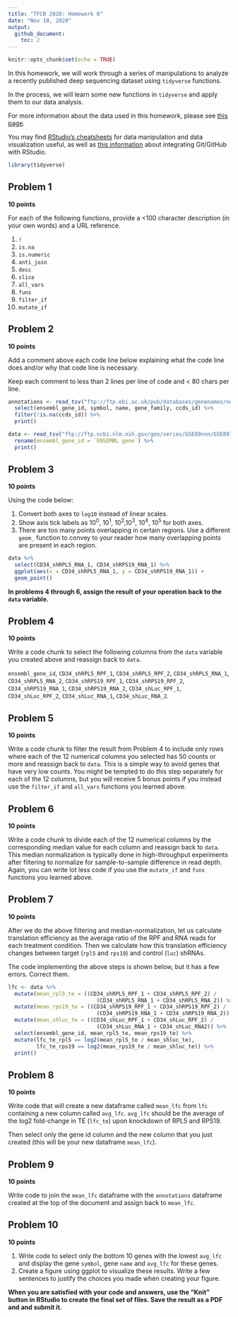 ```yaml
---
title: "TFCB 2020: Homework 6"
date: "Nov 10, 2020"
output:
  github_document:
    toc: 2
---
```


```r
knitr::opts_chunk$set(echo = TRUE)
```

In this homework, we will work through a series of manipulations to analyze a recently published deep sequencing
dataset using `tidyverse` functions.

In the process, we will learn some new functions in `tidyverse` and apply
them to our data analysis.

For more information about the data used in this homework, please see
[this page](https://www.ncbi.nlm.nih.gov/geo/query/acc.cgi?acc=GSE89183).

You may find [RStudio's cheatsheets](https://rstudio.com/resources/cheatsheets/)
for data manipulation and data visualization useful, as well as
[this information](https://support.rstudio.com/hc/en-us/articles/200532077-Version-Control-with-Git-and-SVN)
about integrating Git/GitHub with RStudio.

```r
library(tidyverse)
```

## Problem 1

**10 points**

For each of the following functions, provide a <100 character description
(in your own words) and a URL reference.

1. `!`
2. `is.na`
3. `is.numeric`
4. `anti_join`
5. `desc`
6. `slice`
7. `all_vars`
8. `funs`
9. `filter_if`
10. `mutate_if`

## Problem 2

**10 points**

Add a comment above each code line below explaining what the code line does and/or why
that code line is necessary.

Keep each comment to less than 2 lines per line of code and < 80 chars per line.

```r
annotations <- read_tsv("ftp://ftp.ebi.ac.uk/pub/databases/genenames/new/tsv/locus_groups/protein-coding_gene.txt") %>%
  select(ensembl_gene_id, symbol, name, gene_family, ccds_id) %>%
  filter(!is.na(ccds_id)) %>%
  print()
```

```r
data <- read_tsv("ftp://ftp.ncbi.nlm.nih.gov/geo/series/GSE89nnn/GSE89183/suppl/GSE89183_Counts.txt.gz") %>%
  rename(ensembl_gene_id = `ENSEMBL gene`) %>%
  print()
```

## Problem 3

**10 points**

Using the code below:

1. Convert both axes to `log10` instead of linear scales.
2. Show axis tick labels as 10^0^, 10^1^, 10^2^,10^3^, 10^4^, 10^5^ for both axes.
3. There are too many points overlapping in certain regions. Use a different
`geom_` function to convey to your reader how many overlapping points are present
in each region.

```r
data %>%
  select(CD34_shRPL5_RNA_1, CD34_shRPS19_RNA_1) %>%
  ggplot(aes(x = CD34_shRPL5_RNA_1, y = CD34_shRPS19_RNA_1)) +
  geom_point()
```

**In problems 4 through 6, assign the result of your operation back to the `data`
variable.**

## Problem 4

**10 points**

Write a code chunk to select the following columns
from the `data` variable you created above
and reassign back to `data`.

`ensembl_gene_id`,
`CD34_shRPL5_RPF_1`, `CD34_shRPL5_RPF_2`, `CD34_shRPL5_RNA_1`, `CD34_shRPL5_RNA_2`,
`CD34_shRPS19_RPF_1`, `CD34_shRPS19_RPF_2`, `CD34_shRPS19_RNA_1`, `CD34_shRPS19_RNA_2`,
`CD34_shLuc_RPF_1`, `CD34_shLuc_RPF_2`, `CD34_shLuc_RNA_1`, `CD34_shLuc_RNA_2`.

## Problem 5

**10 points**

Write a code chunk to filter the result from Problem 4 to include
only rows where each of the 12 numerical columns
you selected has 50 counts or more  and reassign back to `data`.
This is a simple way to avoid genes that have
very low counts. You might be tempted to do this step separately for
each of the 12 columns, but
you will receive 5 bonus points if you instead use the `filter_if`
and `all_vars` functions you learned above.

## Problem 6

**10 points**

Write a code chunk to divide each of the 12 numerical columns by the
corresponding median value for each column
and reassign back to `data`. This median normalization is typically done in
high-throughput experiments after filtering
to normalize for sample-to-sample difference in read depth.
Again, you can write lot less code if you use the `mutate_if` and `funs` functions
you learned above.

## Problem 7

**10 points**

After we do the above filtering and median-normalization, let us calculate
translation efficiency as the average ratio of the RPF and RNA reads for each
treatment condition. Then we calculate how this translation efficiency changes
between target (`rpl5` and `rps19`) and control (`luc`) shRNAs.

The code implementing the above steps is shown below, but it has a few
errors. Correct them.

```r
lfc <- data %>%
  mutate(mean_rpl5_te = ((CD34_shRPL5_RPF_1 + CD34_shRPL5_RPF_2) /
                            (CD34_shRPL5_RNA_1 + CD34_shRPL5_RNA_2)) %>%
  mutate(mean_rps19_te = ((CD34_shRPS19_RPF_1 + CD34_shRPS19_RPF_2) /
                            (CD34_shRPS19_RNA_1 + CD34_shRPS19_RNA_2)) %>%
  mutate(mean_shluc_te = ((CD34_shLuc_RPF_1 + CD34_shLuc_RPF_2) /
                            (CD34_shLuc_RNA_1 + CD34_shLuc_RNA2)) %>%
  select(ensembl_gene_id, mean_rpl5_te, mean_rps19_te) %>%
  mutate(lfc_te_rpl5 == log2(mean_rpl5_te / mean_shluc_te),
         lfc_te_rps19 == log2(mean_rps19_te / mean_shluc_te)) %>%
  print()
```

## Problem 8

**10 points**

Write code that will create a new dataframe called `mean_lfc` from `lfc`
containing a new column called `avg_lfc`.
`avg_lfc` should be the average of the log2 fold-change in TE (`lfc_te`) upon
knockdown of RPL5 and RPS19.

Then select only the gene id column and the new column that you just created
(this will be your new dataframe `mean_lfc`).

## Problem 9

**10 points**

Write code to join the `mean_lfc` dataframe with the `annotations` dataframe created
at the top of the document and assign back to `mean_lfc`.

## Problem 10

**10 points**

1. Write code to select only the bottom 10 genes with the
lowest `avg_lfc` and display the
gene `symbol`, gene `name` and `avg_lfc` for these genes.
2. Create a figure using ggplot to visualize these results.
Write a few sentences to justify the choices you made when creating your figure.

**When you are satisfied with your code and answers,
use the "Knit" button in RStudio to create the final set of files.
Save the result as a PDF and  and submit it.**
